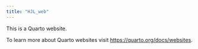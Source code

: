 ```yaml
---
title: "HJL_web"
---
```


This is a Quarto website.

To learn more about Quarto websites visit <https://quarto.org/docs/websites>.
